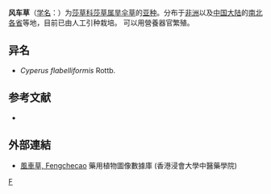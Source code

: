 {{about|[[旱伞草|旱伞草]]的[[亚种|亚种]]|[[多肉植物|多肉植物]]的胧月莲（俗名也称“风车草”）|朧月蓮}}
{{Infraspeciesbox
| genus = Cyperus
| species link = 旱伞草
| species = alternifolius
| subspecies = flabelliformis
| authority = (Rottb.) Kükenth.
}}

'''风车草'''（[[学名|学名]]：{{lang|la|''Cyperus alternifolius'' subsp. ''flabelliformis''}}）为[[莎草科|莎草科]][[莎草属|莎草属]][[旱伞草|旱伞草]]的[[亚种|亚种]]。分布于[[非洲|非洲]]以及[[中国大陆|中国大陆]]的[[南北各省|南北各省]]等地，目前已由人工引种栽培。 可以用營養器官繁殖。

== 异名 ==
* ''Cyperus flabelliformis'' Rottb.

== 参考文献 ==
<div class="references-small">
* {{cite web| url =http://www.bioinfo.cn/db05/KmzwSpecies.php?action=view&id=5918| title =风车草| work =《中国高等植物数据库全库》| publisher =中国科学院微生物研究所| author =昆明植物研究所| accessdate =2009-02-24| deadurl =yes| archiveurl =https://web.archive.org/web/20160305034521/http://www.bioinfo.cn/db05/KmzwSpecies.php?action=view&id=5918| archivedate =2016-03-05}}
</div>

==外部連結==
*[http://libproject.hkbu.edu.hk/was40/detail?lang=ch&channelid=1288&searchword=herb_id=D01214 風車草, Fengchecao] 藥用植物圖像數據庫 (香港浸會大學中醫藥學院) {{zh-hant}}{{en}}
{{taxonbar}}
[[Category:莎草属|F]]

{{植物小作品}}